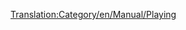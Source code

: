 [[Translation:Category/en/Manual/Playing]]

{{en/Bilingual box| ca
| Els articles directament relacionats amb el joc estan ací.
| ''Articles directly relating to playing the game are here.''}}